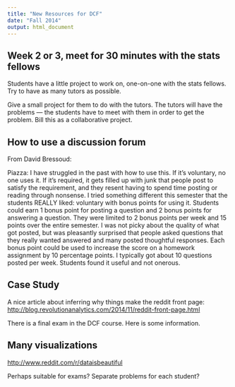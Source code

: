 ```yaml
---
title: "New Resources for DCF"
date: "Fall 2014"
output: html_document
---
```


## Week 2 or 3, meet for 30 minutes with the stats fellows

Students have a little project to work on, one-on-one with the stats fellows.  Try to have as many tutors as possible.

Give a small project for them to do with the tutors.  The tutors will have the problems --- the students have to meet with them in order to get the problem.  Bill this as a collaborative project.

## How to use a discussion forum

From David Bressoud:

Piazza: I have struggled in the past with how to use this. If it's voluntary, no one uses it. If it's required, it gets filled up with junk that people post to satisfy the requirement, and they resent having to spend time posting or reading through nonsense. I tried something different this semester that the students REALLY liked: voluntary with bonus points for using it. Students could earn 1 bonus point for posting a question and 2 bonus points for answering a question. They were limited to 2 bonus points per week and 15 points over the entire semester. I was not picky about the quality of what got posted, but was pleasantly surprised that people asked questions that they really wanted answered and many posted thoughtful responses. Each bonus point could be used to increase the score on a homework assignment by 10 percentage points. I typically got about 10 questions posted per week. Students found it useful and not onerous.

## Case Study

A nice article about inferring why things make the reddit front page:
<http://blog.revolutionanalytics.com/2014/11/reddit-front-page.html>

There is a final exam in the DCF course.  Here is some information.

## Many visualizations

<http://www.reddit.com/r/dataisbeautiful>

Perhaps suitable for exams?  Separate problems for each student?
